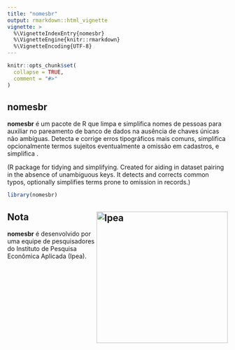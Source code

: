 ```yaml
---
title: "nomesbr"
output: rmarkdown::html_vignette
vignette: >
  %\VignetteIndexEntry{nomesbr}
  %\VignetteEngine{knitr::rmarkdown}
  %\VignetteEncoding{UTF-8}
---
```


```r
knitr::opts_chunk$set(
  collapse = TRUE,
  comment = "#>"
)
```
## nomesbr

**nomesbr** é um pacote de R que limpa e simplifica nomes de pessoas para 
auxiliar no pareamento de banco de dados na ausência de chaves únicas não 
ambíguas. Detecta e corrige erros tipográficos mais comuns, simplifica 
opcionalmente termos sujeitos eventualmente a omissão em cadastros, e 
simplifica . 

(R package for tidying and simplifying. Created for aiding in dataset pairing in 
the absence of unambiguous keys.
It detects and corrects common typos, optionally simplifies terms prone 
to omission in records.)

```r
library(nomesbr)
```


## Nota <a href="https://www.ipea.gov.br"><img src="man/figures/ipea_logo.png" alt="Ipea" align="right" width="300"/></a>

**nomesbr** é desenvolvido por uma equipe de pesquisadores do Instituto
de Pesquisa Econômica Aplicada (Ipea).